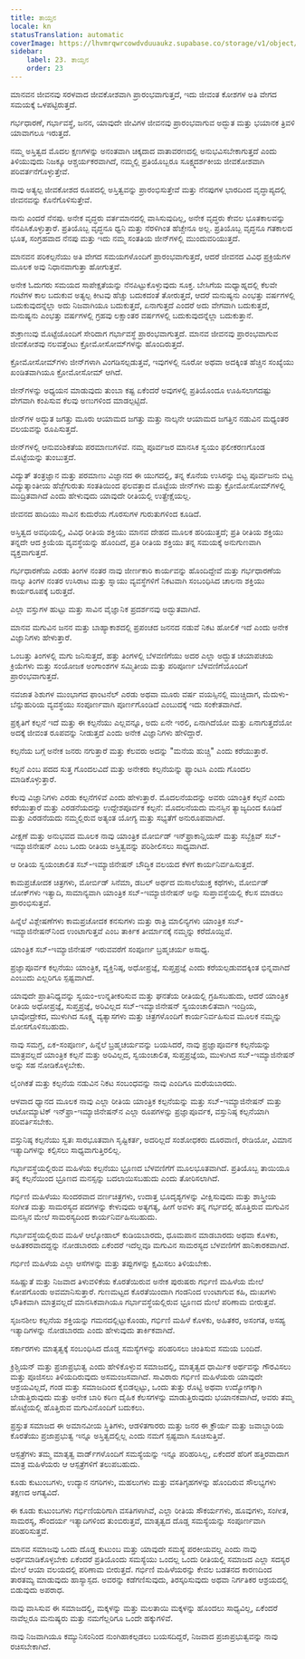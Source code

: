 ```yaml
---
title: ತಾಯ್ತನ
locale: kn
statusTranslation: automatic
coverImage: https://lhvmrqwrcowdvduuaukz.supabase.co/storage/v1/object/public/strapi-uploads/small_cover-educacion-fundamental.webp-2d51a7828a2b1309555be27f7e2a61a0.webp
sidebar:
    label: 23. ತಾಯ್ತನ
    order: 23
---
```

ಮಾನವನ ಜೀವನವು ಸರಳವಾದ ಜೀವಕೋಶವಾಗಿ ಪ್ರಾರಂಭವಾಗುತ್ತದೆ, ಇದು ಜೀವಂತ ಕೋಶಗಳ ಅತಿ ವೇಗದ ಸಮಯಕ್ಕೆ ಒಳಪಟ್ಟಿರುತ್ತದೆ.

ಗರ್ಭಧಾರಣೆ, ಗರ್ಭಾವಸ್ಥೆ, ಜನನ, ಯಾವುದೇ ಜೀವಿಗಳ ಜೀವನವು ಪ್ರಾರಂಭವಾಗುವ ಅದ್ಭುತ ಮತ್ತು ಭಯಾನಕ ತ್ರಿವಳಿ ಯಾವಾಗಲೂ ಇರುತ್ತದೆ.

ನಮ್ಮ ಅಸ್ತಿತ್ವದ ಮೊದಲ ಕ್ಷಣಗಳನ್ನು ಅನಂತವಾಗಿ ಚಿಕ್ಕದಾದ ವಾತಾವರಣದಲ್ಲಿ ಅನುಭವಿಸಬೇಕಾಗುತ್ತದೆ ಎಂದು ತಿಳಿಯುವುದು ನಿಜಕ್ಕೂ ಆಶ್ಚರ್ಯಕರವಾಗಿದೆ, ನಮ್ಮಲ್ಲಿ ಪ್ರತಿಯೊಬ್ಬರೂ ಸೂಕ್ಷ್ಮದರ್ಶಕೀಯ ಜೀವಕೋಶವಾಗಿ ಪರಿವರ್ತನೆಗೊಳ್ಳುತ್ತೇವೆ.

ನಾವು ಅತ್ಯಲ್ಪ ಜೀವಕೋಶದ ರೂಪದಲ್ಲಿ ಅಸ್ತಿತ್ವವನ್ನು ಪ್ರಾರಂಭಿಸುತ್ತೇವೆ ಮತ್ತು ನೆನಪುಗಳ ಭಾರದಿಂದ ವೃದ್ಧಾಪ್ಯದಲ್ಲಿ ಜೀವನವನ್ನು ಕೊನೆಗೊಳಿಸುತ್ತೇವೆ.

ನಾನು ಎಂದರೆ ನೆನಪು. ಅನೇಕ ವೃದ್ಧರು ವರ್ತಮಾನದಲ್ಲಿ ವಾಸಿಸುವುದಿಲ್ಲ, ಅನೇಕ ವೃದ್ಧರು ಕೇವಲ ಭೂತಕಾಲವನ್ನು ನೆನಪಿಸಿಕೊಳ್ಳುತ್ತಾರೆ. ಪ್ರತಿಯೊಬ್ಬ ವೃದ್ಧನೂ ಧ್ವನಿ ಮತ್ತು ನೆರಳಿಗಿಂತ ಹೆಚ್ಚೇನೂ ಅಲ್ಲ. ಪ್ರತಿಯೊಬ್ಬ ವೃದ್ಧನೂ ಗತಕಾಲದ ಭೂತ, ಸಂಗ್ರಹವಾದ ನೆನಪು ಮತ್ತು ಇದು ನಮ್ಮ ಸಂತತಿಯ ಜೀನ್‌ಗಳಲ್ಲಿ ಮುಂದುವರಿಯುತ್ತದೆ.

ಮಾನವನ ಪರಿಕಲ್ಪನೆಯು ಅತಿ ವೇಗದ ಸಮಯಗಳೊಂದಿಗೆ ಪ್ರಾರಂಭವಾಗುತ್ತದೆ, ಆದರೆ ಜೀವನದ ವಿವಿಧ ಪ್ರಕ್ರಿಯೆಗಳ ಮೂಲಕ ಅವು ನಿಧಾನವಾಗುತ್ತಾ ಹೋಗುತ್ತವೆ.

ಅನೇಕ ಓದುಗರು ಸಮಯದ ಸಾಪೇಕ್ಷತೆಯನ್ನು ನೆನಪಿಟ್ಟುಕೊಳ್ಳುವುದು ಸೂಕ್ತ. ಬೇಸಿಗೆಯ ಮಧ್ಯಾಹ್ನದಲ್ಲಿ ಕೆಲವೇ ಗಂಟೆಗಳ ಕಾಲ ಬದುಕುವ ಅತ್ಯಲ್ಪ ಕೀಟವು ಹೆಚ್ಚು ಬದುಕದಂತೆ ತೋರುತ್ತದೆ, ಆದರೆ ಮನುಷ್ಯನು ಎಂಭತ್ತು ವರ್ಷಗಳಲ್ಲಿ ಬದುಕುವುದನ್ನೆಲ್ಲಾ ಅದು ನಿಜವಾಗಿಯೂ ಬದುಕುತ್ತದೆ, ಏನಾಗುತ್ತದೆ ಎಂದರೆ ಅದು ವೇಗವಾಗಿ ಬದುಕುತ್ತದೆ, ಮನುಷ್ಯನು ಎಂಭತ್ತು ವರ್ಷಗಳಲ್ಲಿ ಗ್ರಹವು ಲಕ್ಷಾಂತರ ವರ್ಷಗಳಲ್ಲಿ ಬದುಕುವುದನ್ನೆಲ್ಲಾ ಬದುಕುತ್ತಾನೆ.

ಶುಕ್ರಾಣುವು ಮೊಟ್ಟೆಯೊಂದಿಗೆ ಸೇರಿದಾಗ ಗರ್ಭಾವಸ್ಥೆ ಪ್ರಾರಂಭವಾಗುತ್ತದೆ. ಮಾನವ ಜೀವನವು ಪ್ರಾರಂಭವಾಗುವ ಜೀವಕೋಶವು ನಲವತ್ತೆಂಟು ಕ್ರೋಮೋಸೋಮ್‌ಗಳನ್ನು ಹೊಂದಿರುತ್ತದೆ.

ಕ್ರೋಮೋಸೋಮ್‌ಗಳು ಜೀನ್‌ಗಳಾಗಿ ವಿಂಗಡಿಸಲ್ಪಡುತ್ತವೆ, ಇವುಗಳಲ್ಲಿ ನೂರೋ ಅಥವಾ ಅದಕ್ಕಿಂತ ಹೆಚ್ಚಿನ ಸಂಖ್ಯೆಯು ಖಂಡಿತವಾಗಿಯೂ ಕ್ರೋಮೋಸೋಮ್ ಆಗಿದೆ.

ಜೀನ್‌ಗಳನ್ನು ಅಧ್ಯಯನ ಮಾಡುವುದು ತುಂಬಾ ಕಷ್ಟ ಏಕೆಂದರೆ ಅವುಗಳಲ್ಲಿ ಪ್ರತಿಯೊಂದೂ ಊಹಿಸಲಾಗದಷ್ಟು ವೇಗವಾಗಿ ಕಂಪಿಸುವ ಕೆಲವು ಅಣುಗಳಿಂದ ಮಾಡಲ್ಪಟ್ಟಿದೆ.

ಜೀನ್‌ಗಳ ಅದ್ಭುತ ಜಗತ್ತು ಮೂರು ಆಯಾಮದ ಜಗತ್ತು ಮತ್ತು ನಾಲ್ಕನೇ ಆಯಾಮದ ಜಗತ್ತಿನ ನಡುವಿನ ಮಧ್ಯಂತರ ವಲಯವನ್ನು ರೂಪಿಸುತ್ತದೆ.

ಜೀನ್‌ಗಳಲ್ಲಿ ಆನುವಂಶಿಕತೆಯ ಪರಮಾಣುಗಳಿವೆ. ನಮ್ಮ ಪೂರ್ವಜರ ಮಾನಸಿಕ ಸ್ವಯಂ ಫಲೀಕರಣಗೊಂಡ ಮೊಟ್ಟೆಯನ್ನು ತುಂಬುತ್ತದೆ.

ವಿದ್ಯುತ್ ತಂತ್ರಜ್ಞಾನ ಮತ್ತು ಪರಮಾಣು ವಿಜ್ಞಾನದ ಈ ಯುಗದಲ್ಲಿ, ತನ್ನ ಕೊನೆಯ ಉಸಿರನ್ನು ಬಿಟ್ಟ ಪೂರ್ವಜನು ಬಿಟ್ಟ ವಿದ್ಯುತ್ಕಾಂತೀಯ ಹೆಜ್ಜೆಗುರುತು ಸಂತತಿಯಿಂದ ಫಲವತ್ತಾದ ಮೊಟ್ಟೆಯ ಜೀನ್‌ಗಳು ಮತ್ತು ಕ್ರೋಮೋಸೋಮ್‌ಗಳಲ್ಲಿ ಮುದ್ರಿತವಾಗಿದೆ ಎಂದು ಹೇಳುವುದು ಯಾವುದೇ ರೀತಿಯಲ್ಲಿ ಉತ್ಪ್ರೇಕ್ಷೆಯಲ್ಲ.

ಜೀವನದ ಹಾದಿಯು ಸಾವಿನ ಕುದುರೆಯ ಗೊರಸುಗಳ ಗುರುತುಗಳಿಂದ ಕೂಡಿದೆ.

ಅಸ್ತಿತ್ವದ ಅವಧಿಯಲ್ಲಿ, ವಿವಿಧ ರೀತಿಯ ಶಕ್ತಿಯು ಮಾನವ ದೇಹದ ಮೂಲಕ ಹರಿಯುತ್ತದೆ; ಪ್ರತಿ ರೀತಿಯ ಶಕ್ತಿಯು ತನ್ನದೇ ಆದ ಕ್ರಿಯೆಯ ವ್ಯವಸ್ಥೆಯನ್ನು ಹೊಂದಿದೆ, ಪ್ರತಿ ರೀತಿಯ ಶಕ್ತಿಯು ತನ್ನ ಸಮಯಕ್ಕೆ ಅನುಗುಣವಾಗಿ ವ್ಯಕ್ತವಾಗುತ್ತದೆ.

ಗರ್ಭಧಾರಣೆಯ ಎರಡು ತಿಂಗಳ ನಂತರ ನಾವು ಜೀರ್ಣಕಾರಿ ಕಾರ್ಯವನ್ನು ಹೊಂದಿದ್ದೇವೆ ಮತ್ತು ಗರ್ಭಧಾರಣೆಯ ನಾಲ್ಕು ತಿಂಗಳ ನಂತರ ಉಸಿರಾಟ ಮತ್ತು ಸ್ನಾಯು ವ್ಯವಸ್ಥೆಗಳಿಗೆ ನಿಕಟವಾಗಿ ಸಂಬಂಧಿಸಿದ ಚಾಲನಾ ಶಕ್ತಿಯು ಕಾರ್ಯರೂಪಕ್ಕೆ ಬರುತ್ತದೆ.

ಎಲ್ಲಾ ವಸ್ತುಗಳ ಹುಟ್ಟು ಮತ್ತು ಸಾವಿನ ವೈಜ್ಞಾನಿಕ ಪ್ರದರ್ಶನವು ಅದ್ಭುತವಾಗಿದೆ.

ಮಾನವ ಮಗುವಿನ ಜನನ ಮತ್ತು ಬಾಹ್ಯಾಕಾಶದಲ್ಲಿ ಪ್ರಪಂಚದ ಜನನದ ನಡುವೆ ನಿಕಟ ಹೋಲಿಕೆ ಇದೆ ಎಂದು ಅನೇಕ ವಿಜ್ಞಾನಿಗಳು ಹೇಳುತ್ತಾರೆ.

ಒಂಬತ್ತು ತಿಂಗಳಲ್ಲಿ ಮಗು ಜನಿಸುತ್ತದೆ, ಹತ್ತು ತಿಂಗಳಲ್ಲಿ ಬೆಳವಣಿಗೆಯು ಅದರ ಎಲ್ಲಾ ಅದ್ಭುತ ಚಯಾಪಚಯ ಕ್ರಿಯೆಗಳು ಮತ್ತು ಸಂಯೋಜಕ ಅಂಗಾಂಶಗಳ ಸಮ್ಮಿತೀಯ ಮತ್ತು ಪರಿಪೂರ್ಣ ಬೆಳವಣಿಗೆಯೊಂದಿಗೆ ಪ್ರಾರಂಭವಾಗುತ್ತದೆ.

ನವಜಾತ ಶಿಶುಗಳ ಮುಂಭಾಗದ ಫಾಂಟನೆಲ್ ಎರಡು ಅಥವಾ ಮೂರು ವರ್ಷ ವಯಸ್ಸಿನಲ್ಲಿ ಮುಚ್ಚಿದಾಗ, ಮೆದುಳು-ಬೆನ್ನುಹುರಿಯ ವ್ಯವಸ್ಥೆಯು ಸಂಪೂರ್ಣವಾಗಿ ಪೂರ್ಣಗೊಂಡಿದೆ ಎಂಬುದಕ್ಕೆ ಇದು ಸಂಕೇತವಾಗಿದೆ.

ಪ್ರಕೃತಿಗೆ ಕಲ್ಪನೆ ಇದೆ ಮತ್ತು ಈ ಕಲ್ಪನೆಯು ಎಲ್ಲವನ್ನೂ, ಅದು ಏನೇ ಇರಲಿ, ಏನಾಗಿದೆಯೋ ಮತ್ತು ಏನಾಗುತ್ತದೆಯೋ ಅದಕ್ಕೆ ಜೀವಂತ ರೂಪವನ್ನು ನೀಡುತ್ತದೆ ಎಂದು ಅನೇಕ ವಿಜ್ಞಾನಿಗಳು ಹೇಳಿದ್ದಾರೆ.

ಕಲ್ಪನೆಯ ಬಗ್ಗೆ ಅನೇಕ ಜನರು ನಗುತ್ತಾರೆ ಮತ್ತು ಕೆಲವರು ಅದನ್ನು "ಮನೆಯ ಹುಚ್ಚಿ" ಎಂದು ಕರೆಯುತ್ತಾರೆ.

ಕಲ್ಪನೆ ಎಂಬ ಪದದ ಸುತ್ತ ಗೊಂದಲವಿದೆ ಮತ್ತು ಅನೇಕರು ಕಲ್ಪನೆಯನ್ನು ಫ್ಯಾಂಟಸಿ ಎಂದು ಗೊಂದಲ ಮಾಡಿಕೊಳ್ಳುತ್ತಾರೆ.

ಕೆಲವು ವಿಜ್ಞಾನಿಗಳು ಎರಡು ಕಲ್ಪನೆಗಳಿವೆ ಎಂದು ಹೇಳುತ್ತಾರೆ. ಮೊದಲನೆಯದನ್ನು ಅವರು ಯಾಂತ್ರಿಕ ಕಲ್ಪನೆ ಎಂದು ಕರೆಯುತ್ತಾರೆ ಮತ್ತು ಎರಡನೆಯದನ್ನು ಉದ್ದೇಶಪೂರ್ವಕ ಕಲ್ಪನೆ: ಮೊದಲನೆಯದು ಮನಸ್ಸಿನ ತ್ಯಾಜ್ಯದಿಂದ ಕೂಡಿದೆ ಮತ್ತು ಎರಡನೆಯದು ನಮ್ಮಲ್ಲಿರುವ ಅತ್ಯಂತ ಯೋಗ್ಯ ಮತ್ತು ಸಭ್ಯತೆಗೆ ಅನುರೂಪವಾಗಿದೆ.

ವೀಕ್ಷಣೆ ಮತ್ತು ಅನುಭವದ ಮೂಲಕ ನಾವು ಯಾಂತ್ರಿಕ ಮೋರ್ಬಿಡ್ ಇನ್‌ಫ್ರಾಕಾನ್ಷಿಯಸ್ ಮತ್ತು ಸಬ್ಜೆಕ್ಟಿವ್ ಸಬ್-ಇಮ್ಯಾಜಿನೇಷನ್ ಎಂಬ ಒಂದು ರೀತಿಯ ಅಸ್ತಿತ್ವವನ್ನು ಪರಿಶೀಲಿಸಲು ಸಾಧ್ಯವಾಗಿದೆ.

ಆ ರೀತಿಯ ಸ್ವಯಂಚಾಲಿತ ಸಬ್-ಇಮ್ಯಾಜಿನೇಷನ್ ಬೌದ್ಧಿಕ ವಲಯದ ಕೆಳಗೆ ಕಾರ್ಯನಿರ್ವಹಿಸುತ್ತದೆ.

ಕಾಮಪ್ರಚೋದಕ ಚಿತ್ರಗಳು, ಮೋರ್ಬಿಡ್ ಸಿನೆಮಾ, ಡಬಲ್ ಅರ್ಥದ ಮಸಾಲೆಯುಕ್ತ ಕಥೆಗಳು, ಮೋರ್ಬಿಡ್ ಜೋಕ್‌ಗಳು ಇತ್ಯಾದಿ, ಸಾಮಾನ್ಯವಾಗಿ ಯಾಂತ್ರಿಕ ಸಬ್-ಇಮ್ಯಾಜಿನೇಷನ್ ಅನ್ನು ಸುಪ್ತಾವಸ್ಥೆಯಲ್ಲಿ ಕೆಲಸ ಮಾಡಲು ಪ್ರಾರಂಭಿಸುತ್ತವೆ.

ಹಿನ್ನೆಲೆ ವಿಶ್ಲೇಷಣೆಗಳು ಕಾಮಪ್ರಚೋದಕ ಕನಸುಗಳು ಮತ್ತು ರಾತ್ರಿ ಮಾಲಿನ್ಯಗಳು ಯಾಂತ್ರಿಕ ಸಬ್-ಇಮ್ಯಾಜಿನೇಷನ್‌ನಿಂದ ಉಂಟಾಗುತ್ತವೆ ಎಂಬ ತಾರ್ಕಿಕ ತೀರ್ಮಾನಕ್ಕೆ ನಮ್ಮನ್ನು ಕರೆದೊಯ್ದಿವೆ.

ಯಾಂತ್ರಿಕ ಸಬ್-ಇಮ್ಯಾಜಿನೇಷನ್ ಇರುವವರೆಗೆ ಸಂಪೂರ್ಣ ಬ್ರಹ್ಮಚರ್ಯ ಅಸಾಧ್ಯ.

ಪ್ರಜ್ಞಾಪೂರ್ವಕ ಕಲ್ಪನೆಯು ಯಾಂತ್ರಿಕ, ವ್ಯಕ್ತಿನಿಷ್ಠ, ಅಧೋಪ್ರಜ್ಞೆ, ಸುಪ್ತಪ್ರಜ್ಞೆ ಎಂದು ಕರೆಯಲ್ಪಡುವದಕ್ಕಿಂತ ಭಿನ್ನವಾಗಿದೆ ಎಂಬುದು ಎಲ್ಲರಿಗೂ ಸ್ಪಷ್ಟವಾಗಿದೆ.

ಯಾವುದೇ ಪ್ರಾತಿನಿಧ್ಯವನ್ನು ಸ್ವಯಂ-ಉನ್ನತೀಕರಿಸುವ ಮತ್ತು ಘನತೆಯ ರೀತಿಯಲ್ಲಿ ಗ್ರಹಿಸಬಹುದು, ಆದರೆ ಯಾಂತ್ರಿಕ ರೀತಿಯ ಅಧೋಪ್ರಜ್ಞೆ, ಸುಪ್ತಪ್ರಜ್ಞೆ, ಅರಿವಿಲ್ಲದ ಸಬ್-ಇಮ್ಯಾಜಿನೇಷನ್ ಸ್ವಯಂಚಾಲಿತವಾಗಿ ಇಂದ್ರಿಯ, ಭಾವೋದ್ರೇಕದ, ಮುಳುಗಿದ ಸೂಕ್ಷ್ಮ ವ್ಯತ್ಯಾಸಗಳು ಮತ್ತು ಚಿತ್ರಗಳೊಂದಿಗೆ ಕಾರ್ಯನಿರ್ವಹಿಸುವ ಮೂಲಕ ನಮ್ಮನ್ನು ಮೋಸಗೊಳಿಸಬಹುದು.

ನಾವು ಸಮಗ್ರ, ಏಕ-ಸಂಪೂರ್ಣ, ಹಿನ್ನೆಲೆ ಬ್ರಹ್ಮಚರ್ಯವನ್ನು ಬಯಸಿದರೆ, ನಾವು ಪ್ರಜ್ಞಾಪೂರ್ವಕ ಕಲ್ಪನೆಯನ್ನು ಮಾತ್ರವಲ್ಲದೆ ಯಾಂತ್ರಿಕ ಕಲ್ಪನೆ ಮತ್ತು ಅರಿವಿಲ್ಲದ, ಸ್ವಯಂಚಾಲಿತ, ಸುಪ್ತಪ್ರಜ್ಞೆಯ, ಮುಳುಗಿದ ಸಬ್-ಇಮ್ಯಾಜಿನೇಷನ್ ಅನ್ನು ಸಹ ನೋಡಿಕೊಳ್ಳಬೇಕು.

ಲೈಂಗಿಕತೆ ಮತ್ತು ಕಲ್ಪನೆಯ ನಡುವಿನ ನಿಕಟ ಸಂಬಂಧವನ್ನು ನಾವು ಎಂದಿಗೂ ಮರೆಯಬಾರದು.

ಆಳವಾದ ಧ್ಯಾನದ ಮೂಲಕ ನಾವು ಎಲ್ಲಾ ರೀತಿಯ ಯಾಂತ್ರಿಕ ಕಲ್ಪನೆಯನ್ನು ಮತ್ತು ಸಬ್-ಇಮ್ಯಾಜಿನೇಷನ್ ಮತ್ತು ಆಟೋಮ್ಯಾಟಿಕ್ ಇನ್‌ಫ್ರಾ-ಇಮ್ಯಾಜಿನೇಷನ್‌ನ ಎಲ್ಲಾ ರೂಪಗಳನ್ನು ಪ್ರಜ್ಞಾಪೂರ್ವಕ, ವಸ್ತುನಿಷ್ಠ ಕಲ್ಪನೆಯಾಗಿ ಪರಿವರ್ತಿಸಬೇಕು.

ವಸ್ತುನಿಷ್ಠ ಕಲ್ಪನೆಯು ಸ್ವತಃ ಸಾರಭೂತವಾಗಿ ಸೃಷ್ಟಿಕರ್ತ, ಅದರಿಲ್ಲದೆ ಸಂಶೋಧಕರು ದೂರವಾಣಿ, ರೇಡಿಯೋ, ವಿಮಾನ ಇತ್ಯಾದಿಗಳನ್ನು ಕಲ್ಪಿಸಲು ಸಾಧ್ಯವಾಗುತ್ತಿರಲಿಲ್ಲ.

ಗರ್ಭಾವಸ್ಥೆಯಲ್ಲಿರುವ ಮಹಿಳೆಯ ಕಲ್ಪನೆಯು ಭ್ರೂಣದ ಬೆಳವಣಿಗೆಗೆ ಮೂಲಭೂತವಾಗಿದೆ. ಪ್ರತಿಯೊಬ್ಬ ತಾಯಿಯೂ ತನ್ನ ಕಲ್ಪನೆಯಿಂದ ಭ್ರೂಣದ ಮನಸ್ಸನ್ನು ಬದಲಾಯಿಸಬಹುದು ಎಂದು ತೋರಿಸಲಾಗಿದೆ.

ಗರ್ಭಿಣಿ ಮಹಿಳೆಯು ಸುಂದರವಾದ ವರ್ಣಚಿತ್ರಗಳು, ಉದಾತ್ತ ಭೂದೃಶ್ಯಗಳನ್ನು ವೀಕ್ಷಿಸುವುದು ಮತ್ತು ಶಾಸ್ತ್ರೀಯ ಸಂಗೀತ ಮತ್ತು ಸಾಮರಸ್ಯದ ಪದಗಳನ್ನು ಕೇಳುವುದು ಅತ್ಯಗತ್ಯ, ಹೀಗೆ ಅವಳು ತನ್ನ ಗರ್ಭದಲ್ಲಿ ಹೊತ್ತಿರುವ ಮಗುವಿನ ಮನಸ್ಸಿನ ಮೇಲೆ ಸಾಮರಸ್ಯದಿಂದ ಕಾರ್ಯನಿರ್ವಹಿಸಬಹುದು.

ಗರ್ಭಾವಸ್ಥೆಯಲ್ಲಿರುವ ಮಹಿಳೆ ಆಲ್ಕೋಹಾಲ್ ಕುಡಿಯಬಾರದು, ಧೂಮಪಾನ ಮಾಡಬಾರದು ಅಥವಾ ಕೊಳಕು, ಅಹಿತಕರವಾದದ್ದನ್ನು ನೋಡಬಾರದು ಏಕೆಂದರೆ ಇದೆಲ್ಲವೂ ಮಗುವಿನ ಸಾಮರಸ್ಯದ ಬೆಳವಣಿಗೆಗೆ ಹಾನಿಕಾರಕವಾಗಿದೆ.

ಗರ್ಭಿಣಿ ಮಹಿಳೆಯ ಎಲ್ಲಾ ಆಸೆಗಳನ್ನು ಮತ್ತು ತಪ್ಪುಗಳನ್ನು ಕ್ಷಮಿಸಲು ತಿಳಿಯಬೇಕು.

ಸಹಿಷ್ಣುತೆ ಮತ್ತು ನಿಜವಾದ ತಿಳುವಳಿಕೆಯ ಕೊರತೆಯಿರುವ ಅನೇಕ ಪುರುಷರು ಗರ್ಭಿಣಿ ಮಹಿಳೆಯ ಮೇಲೆ ಕೋಪಗೊಂಡು ಅವಮಾನಿಸುತ್ತಾರೆ. ಗುಣಮಟ್ಟದ ಕೊರತೆಯಿಂದಾಗಿ ಗಂಡನಿಂದ ಉಂಟಾಗುವ ಕಹಿ, ದುಃಖಗಳು ಭೌತಿಕವಾಗಿ ಮಾತ್ರವಲ್ಲದೆ ಮಾನಸಿಕವಾಗಿಯೂ ಗರ್ಭಾವಸ್ಥೆಯಲ್ಲಿರುವ ಭ್ರೂಣದ ಮೇಲೆ ಪರಿಣಾಮ ಬೀರುತ್ತವೆ.

ಸೃಜನಶೀಲ ಕಲ್ಪನೆಯ ಶಕ್ತಿಯನ್ನು ಗಮನದಲ್ಲಿಟ್ಟುಕೊಂಡು, ಗರ್ಭಿಣಿ ಮಹಿಳೆ ಕೊಳಕು, ಅಹಿತಕರ, ಅಸಂಗತ, ಅಸಹ್ಯ ಇತ್ಯಾದಿಗಳನ್ನು ನೋಡಬಾರದು ಎಂದು ಹೇಳುವುದು ತಾರ್ಕಿಕವಾಗಿದೆ.

ಸರ್ಕಾರಗಳು ಮಾತೃತ್ವಕ್ಕೆ ಸಂಬಂಧಿಸಿದ ದೊಡ್ಡ ಸಮಸ್ಯೆಗಳನ್ನು ಪರಿಹರಿಸಲು ಚಿಂತಿಸುವ ಸಮಯ ಬಂದಿದೆ.

ಕ್ರಿಶ್ಚಿಯನ್ ಮತ್ತು ಪ್ರಜಾಪ್ರಭುತ್ವ ಎಂದು ಹೇಳಿಕೊಳ್ಳುವ ಸಮಾಜದಲ್ಲಿ, ಮಾತೃತ್ವದ ಧಾರ್ಮಿಕ ಅರ್ಥವನ್ನು ಗೌರವಿಸಲು ಮತ್ತು ಪೂಜಿಸಲು ತಿಳಿಯದಿರುವುದು ಅಸಮಂಜಸವಾಗಿದೆ. ಸಾವಿರಾರು ಗರ್ಭಿಣಿ ಮಹಿಳೆಯರು ಯಾವುದೇ ಆಶ್ರಯವಿಲ್ಲದೆ, ಗಂಡ ಮತ್ತು ಸಮಾಜದಿಂದ ಕೈಬಿಡಲ್ಪಟ್ಟು, ಒಂದು ತುತ್ತು ರೊಟ್ಟಿ ಅಥವಾ ಉದ್ಯೋಗಕ್ಕಾಗಿ ಬೇಡುತ್ತಿರುವುದು ಮತ್ತು ಅನೇಕ ಬಾರಿ ಕಠಿಣ ದೈಹಿಕ ಕೆಲಸಗಳನ್ನು ಮಾಡುತ್ತಿರುವುದು ಭಯಾನಕವಾಗಿದೆ, ಅವರು ತಮ್ಮ ಹೊಟ್ಟೆಯಲ್ಲಿ ಹೊತ್ತಿರುವ ಮಗುವಿನೊಂದಿಗೆ ಬದುಕಲು.

ಪ್ರಸ್ತುತ ಸಮಾಜದ ಈ ಅಮಾನವೀಯ ಸ್ಥಿತಿಗಳು, ಆಡಳಿತಗಾರರು ಮತ್ತು ಜನರ ಈ ಕ್ರೌರ್ಯ ಮತ್ತು ಜವಾಬ್ದಾರಿಯ ಕೊರತೆಯು ಪ್ರಜಾಪ್ರಭುತ್ವ ಇನ್ನೂ ಅಸ್ತಿತ್ವದಲ್ಲಿಲ್ಲ ಎಂದು ನಮಗೆ ಸ್ಪಷ್ಟವಾಗಿ ಸೂಚಿಸುತ್ತಿವೆ.

ಆಸ್ಪತ್ರೆಗಳು ತಮ್ಮ ಮಾತೃತ್ವ ವಾರ್ಡ್‌ಗಳೊಂದಿಗೆ ಸಮಸ್ಯೆಯನ್ನು ಇನ್ನೂ ಪರಿಹರಿಸಿಲ್ಲ, ಏಕೆಂದರೆ ಹೆರಿಗೆ ಹತ್ತಿರವಾದಾಗ ಮಾತ್ರ ಮಹಿಳೆಯರು ಆ ಆಸ್ಪತ್ರೆಗಳಿಗೆ ತಲುಪಬಹುದು.

ಕೂಡು ಕುಟುಂಬಗಳು, ಉದ್ಯಾನ ನಗರಿಗಳು, ಮಹಲುಗಳು ಮತ್ತು ವಸತಿಗೃಹಗಳನ್ನು ಹೊಂದಿರುವ ಸೌಲಭ್ಯಗಳು ತಕ್ಷಣದ ಅಗತ್ಯವಿದೆ.

ಈ ಕೂಡು ಕುಟುಂಬಗಳು ಗರ್ಭಿಣಿಯರಿಗಾಗಿ ವಸತಿಗಳಾಗಿವೆ, ಎಲ್ಲಾ ರೀತಿಯ ಸೌಕರ್ಯಗಳು, ಹೂವುಗಳು, ಸಂಗೀತ, ಸಾಮರಸ್ಯ, ಸೌಂದರ್ಯ ಇತ್ಯಾದಿಗಳಿಂದ ತುಂಬಿರುತ್ತವೆ, ಮಾತೃತ್ವದ ದೊಡ್ಡ ಸಮಸ್ಯೆಯನ್ನು ಸಂಪೂರ್ಣವಾಗಿ ಪರಿಹರಿಸುತ್ತವೆ.

ಮಾನವ ಸಮಾಜವು ಒಂದು ದೊಡ್ಡ ಕುಟುಂಬ ಮತ್ತು ಯಾವುದೇ ಸಮಸ್ಯೆ ಪರಕೀಯವಲ್ಲ ಎಂದು ನಾವು ಅರ್ಥಮಾಡಿಕೊಳ್ಳಬೇಕು ಏಕೆಂದರೆ ಪ್ರತಿಯೊಂದು ಸಮಸ್ಯೆಯು ಒಂದಲ್ಲ ಒಂದು ರೀತಿಯಲ್ಲಿ ಸಮಾಜದ ಎಲ್ಲಾ ಸದಸ್ಯರ ಮೇಲೆ ಆಯಾ ವಲಯದಲ್ಲಿ ಪರಿಣಾಮ ಬೀರುತ್ತದೆ. ಗರ್ಭಿಣಿ ಮಹಿಳೆಯರನ್ನು ಕೇವಲ ಬಡತನದ ಕಾರಣದಿಂದ ತಾರತಮ್ಯ ಮಾಡುವುದು ಹಾಸ್ಯಾಸ್ಪದ. ಅವರನ್ನು ಕಡೆಗಣಿಸುವುದು, ತಿರಸ್ಕರಿಸುವುದು ಅಥವಾ ನಿರ್ಗತಿಕರ ಆಶ್ರಯದಲ್ಲಿ ಬಿಡುವುದು ಅಪರಾಧ.

ನಾವು ವಾಸಿಸುವ ಈ ಸಮಾಜದಲ್ಲಿ, ಮಕ್ಕಳನ್ನು ಮತ್ತು ಮಲತಾಯಿ ಮಕ್ಕಳನ್ನು ಹೊಂದಲು ಸಾಧ್ಯವಿಲ್ಲ, ಏಕೆಂದರೆ ನಾವೆಲ್ಲರೂ ಮನುಷ್ಯರು ಮತ್ತು ನಮಗೆಲ್ಲರಿಗೂ ಒಂದೇ ಹಕ್ಕುಗಳಿವೆ.

ನಾವು ನಿಜವಾಗಿಯೂ ಕಮ್ಯುನಿಸಂನಿಂದ ನುಂಗಿಹಾಕಲ್ಪಡಲು ಬಯಸದಿದ್ದರೆ, ನಿಜವಾದ ಪ್ರಜಾಪ್ರಭುತ್ವವನ್ನು ನಾವು ರಚಿಸಬೇಕಾಗಿದೆ.
